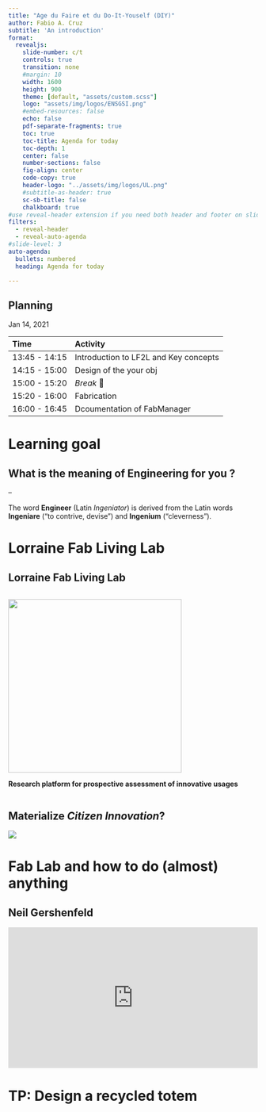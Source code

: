 ```yaml
---
title: "Age du Faire et du Do-It-Youself (DIY)"
author: Fabio A. Cruz
subtitle: 'An introduction'
format:
  revealjs:
    slide-number: c/t
    controls: true
    transition: none
    #margin: 10
    width: 1600
    height: 900
    theme: [default, "assets/custom.scss"]
    logo: "assets/img/logos/ENSGSI.png"
    #embed-resources: false
    echo: false
    pdf-separate-fragments: true
    toc: true
    toc-title: Agenda for today
    toc-depth: 1
    center: false
    number-sections: false
    fig-align: center
    code-copy: true        
    header-logo: "../assets/img/logos/UL.png"    
    #subtitle-as-header: true
    sc-sb-title: false
    chalkboard: true
#use reveal-header extension if you need both header and footer on slides. They are declared in the presentation.qmd file
filters:
  - reveal-header
  - reveal-auto-agenda
#slide-level: 3
auto-agenda:
  bullets: numbered
  heading: Agenda for today

---
```



## Planning

Jan 14, 2021 <br>

| **Time**          | **Activity**                |
|:--------------|:------------------------|
| 13:45 - 14:15 | Introduction to LF2L and Key concepts |
| 14:15 - 15:00 | Design of the your obj |
| 15:00 - 15:20 | *Break* 🍏        |
| 15:20 - 16:00 |  Fabrication |
| 16:00 - 16:45 |  Dcoumentation of FabManager |





# Learning goal

## What is the meaning of Engineering for you ?


--

The word **Engineer** (Latin *Ingeniator*) is derived from the Latin words **Ingeniare** ("to contrive, devise") and **Ingenium** ("cleverness").

# Lorraine Fab Living Lab


## Lorraine Fab Living Lab

::: {.columns}
::: {.column }

![](figures/LF2L-Vertical.jpg){width="350" fig-align="center"} 

**Research platform for prospective assessment of innovative usages**

:::

::: {.column}

:::
::: 


## Materialize *Citizen Innovation*?


![](figures/Materialize-Innovation-00.png)


# Fab Lab and how to do (almost) anything



## Neil Gershenfeld

<div style="max-width:1500px"><div style="position:relative;height:0;padding-bottom:56.25%"><iframe src="https://embed.ted.com/talks/lang/en/neil_gershenfeld_unleash_your_creativity_in_a_fab_lab" width="854" height="480" style="position:absolute;left:0;top:0;width:100%;height:100%" frameborder="0" scrolling="no" allowfullscreen></iframe></div></div>



# TP: Design a recycled totem